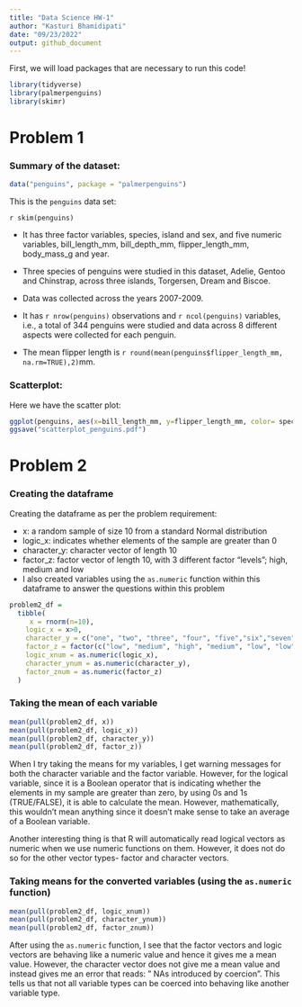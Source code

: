 ```yaml
---
title: "Data Science HW-1"
author: "Kasturi Bhamidipati"
date: "09/23/2022"
output: github_document
---
```


First, we will load packages that are necessary to run this code! 

```r
library(tidyverse)
library(palmerpenguins)
library(skimr)
```

# Problem 1

### Summary of the dataset: 

```r
data("penguins", package = "palmerpenguins")
```

This is the `penguins` data set: 

`r skim(penguins)`

- It has three factor variables, species, island and sex, and five numeric variables, bill_length_mm, bill_depth_mm, flipper_length_mm, body_mass_g and year. 

- Three species of penguins were studied in this dataset, Adelie, Gentoo and Chinstrap, across three     islands, Torgersen, Dream and Biscoe.

- Data was collected across the years 2007-2009.

- It has `r nrow(penguins)` observations and `r ncol(penguins)` variables, i.e., a total of 344 penguins were studied and data across 8 different aspects were collected for each penguin.

- The mean flipper length is `r round(mean(penguins$flipper_length_mm, na.rm=TRUE),2)`mm. 

### Scatterplot: 

Here we have the scatter plot: 
  
```r
ggplot(penguins, aes(x=bill_length_mm, y=flipper_length_mm, color= species))+geom_point()
ggsave("scatterplot_penguins.pdf")
```


# Problem 2

### Creating the dataframe 

Creating the dataframe as per the problem requirement: 

- x: a random sample of size 10 from a standard Normal distribution
- logic_x: indicates whether elements of the sample are greater than 0
- character_y: character vector of length 10
- factor_z: factor vector of length 10, with 3 different factor “levels”; high, medium and low\
- I also created variables using the `as.numeric` function within this dataframe to answer the questions within this problem


```r
problem2_df = 
  tibble(
     x = rnorm(n=10), 
    logic_x = x>0,
    character_y = c("one", "two", "three", "four", "five","six","seven","eight","nine","ten"),
    factor_z = factor(c("low", "medium", "high", "medium", "low", "low", "high", "medium", "high", "high")),
    logic_xnum = as.numeric(logic_x),
    character_ynum = as.numeric(character_y),
    factor_znum = as.numeric(factor_z)
  )
```

### Taking the mean of each variable 

```r
mean(pull(problem2_df, x))
mean(pull(problem2_df, logic_x))
mean(pull(problem2_df, character_y))
mean(pull(problem2_df, factor_z))
```

When I try taking the means for my variables, I get warning messages for both the character variable and the factor variable. However, for the logical variable, since it is a Boolean operator that is indicating whether the elements in my sample are greater than zero, by using 0s and 1s (TRUE/FALSE), it is able to calculate the mean. However, mathematically, this wouldn't mean anything since it doesn't make sense to take an average of a Boolean variable. 

Another interesting thing is that R will automatically read logical vectors as numeric when we use numeric functions on them. However, it does not do so for the other vector types- factor and character vectors. 

### Taking means for the converted variables (using the `as.numeric` function)

```r
mean(pull(problem2_df, logic_xnum))
mean(pull(problem2_df, character_ynum))
mean(pull(problem2_df, factor_znum))
```

After using the `as.numeric` function, I see that the factor vectors and logic vectors are behaving like a numeric value and hence it gives me a mean value. However, the character vector does not give me a mean value and instead gives me an error that reads: " NAs introduced by coercion". This tells us that not all variable types can be coerced into behaving like another variable type. 